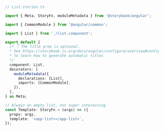 ```ts
// List.stories.ts

import { Meta, StoryFn, moduleMetadata } from '@storybook/angular';

import { CommonModule } from '@angular/common';

import { List } from './list.component';

export default {
  /* 👇 The title prop is optional.
  * See https://storybook.js.org/docs/angular/configure/overview#configure-story-loading
  * to learn how to generate automatic titles
  */
  component: List,
  decorators: [
    moduleMetadata({
      declarations: [List],
      imports: [CommonModule],
    }),
  ],
} as Meta;

// Always an empty list, not super interesting
const Template: StoryFn = (args) => ({
  props: args,
  template: `<app-list></app-list>`,
});
```